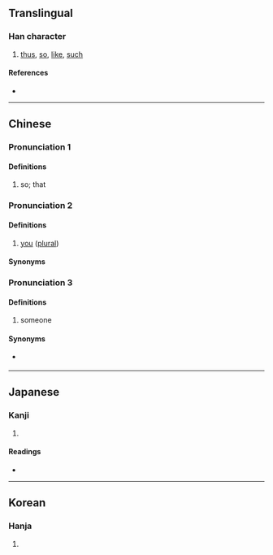 {{character info/new}}
==Translingual==

===Han character===
{{Han char|rn=9|rad=人|as=09|sn=11|four=24264|canj=OTKR|ids=⿰亻若}}

# [[thus]], [[so]], [[like]], [[such]]

====References====
* {{Han ref|kx=0110.080|dkj=00840|dj=0235.030|hdz=10171.060|uh=504C|ud=20556|bh=B0B4|bd=45236}}

----

==Chinese==
{{zh-forms}}

===Pronunciation 1===
{{zh-pron
|m=ruò
|c=je6
|c-t=ngiak5
|h=pfs=
|md=
|mn=
|w=
|mc=y
|oc=y
|cat=
}}

====Definitions====
{{zh-hanzi}}

# so; that
#: {{zh-x|偌大 年紀|so old}}

===Pronunciation 2===
{{zh-pron
|c-t=niak4
}}

====Definitions====
{{zh-hanzi}}

# {{lb|zh|Taishanese}} [[you]] ([[plural]])
#: {{zh-x|偌 做乜 唔 來 幫手 啊？|Why aren't '''you all''' helping?|C-T}}

====Synonyms====
{{zh-dial|你們}}

===Pronunciation 3===
{{zh-pron
|c-t=niak2
}}

====Definitions====
{{zh-hanzi}}

# {{lb|zh|Taishanese}} someone

====Synonyms====
* {{qualifier|Taishanese}} {{zh-l|人偌}}

----

==Japanese==

===Kanji===
{{ja-kanji|grade=|rs=人09}}

# {{defn|lang=ja|sort=人09}}

====Readings====
* {{ja-readings|on=[[じゃ]] (ja), [[にゃ]] (nya)|kun=[[このような]] (konoyouna), [[このように]] (konoyouni)}}

----

==Korean==

===Hanja===
{{ko-hanja|hangeul=야|rv=ya|mr=ya}}

# {{defn|lang=ko|sort=人09}}